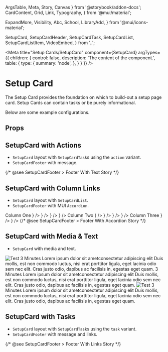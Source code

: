   ArgsTable,
  Meta,
  Story,
  Canvas
} from '@storybook/addon-docs';
  CardContent,
  Grid,
  Link,
  Typography,
} from '@mui/material';

  ExpandMore,
  Visibility,
  Abc,
  School,
  LibraryAdd,
} from '@mui/icons-material';

  SetupCard,
  SetupCardHeader,
  SetupCardTask,
  SetupCardList,
  SetupCardListItem,
  VideoEmbed,
} from '..';

<Meta 
  title="Setup Cards/SetupCard"
  component={SetupCard}
  argTypes={{
    children: {
      control: false,
      description: 'The content of the component.',
      table: {
        type: {
          summary: 'node',
        },
      }
    }
  }}
/>

# Setup Card
The Setup Card provides the foundation on which to build-out a setup page card. 
Setup Cards can contain tasks or be purely informational.

Below are some example configurations.

## Props
<ArgsTable story="." />

## SetupCard with Actions
- `SetupCard` layout with `SetupCardTask`s using the `action` variant.
- `SetupCardFooter` with message.

<Canvas>
  <Story name="Actions">
    <SetupCard>
      <SetupCardHeader {...header.args} />
      <CardContent>
        <SetupCardTask {...SetupCardTaskStories.action.args} />
        <SetupCardTask {...SetupCardTaskStories.actionDisabled.args} />
      </CardContent>
      {/* @see SetupCardFooter > Footer With Text Story */}
      <SetupCardFooterStories.FooterWithText />
    </SetupCard>
  </Story>
</Canvas>

## SetupCard with Column Links
- `SetupCard` layout with `SetupCardList`.
- `SetupCardFooter` with MUI `Accordion`.

<Canvas>
  <Story name="Column Links">
    <SetupCard>
      <SetupCardHeader {...header.args} />
      <CardContent>
        <Grid container rowSpacing={3} columnSpacing={8}>
          <Grid item md={4}>
            <Typography fontWeight={600} mb={2}>Column One</Typography>
            <SetupCardList>
              <SetupCardListItem title="Testing with icon title" href="#testing-link" icon={<Visibility />} />
              <SetupCardListItem title="Testing with icon title" href="#test-two" icon={<Abc />} />
              <SetupCardListItem title="Testing with icon title" href="#test-two" icon={<LibraryAdd />} />
              <SetupCardListItem title="Testing with icon title" href="#test-two" icon={<School />} />
            </SetupCardList>
          </Grid>
          <Grid item md={4}>
            <Typography fontWeight={600} mb={2}>Column Two</Typography>
            <SetupCardList>
              <SetupCardListItem title="Testing with icon title" href="#testing-link" icon={<Visibility />} />
              <SetupCardListItem title="Testing with icon title" href="#test-two" icon={<Abc />} />
              <SetupCardListItem title="Testing with icon title" href="#test-two" icon={<LibraryAdd />} />
              <SetupCardListItem title="Testing with icon title" href="#test-two" icon={<School />} />
            </SetupCardList>
          </Grid>
          <Grid item md={4}>
            <Typography fontWeight={600} mb={2}>Column Three</Typography>
            <SetupCardList>
              <SetupCardListItem title="Testing with icon title" href="#test-two" icon={<LibraryAdd />} />
              <SetupCardListItem title="Testing with icon title" href="#test-two" icon={<School />} />
            </SetupCardList>
          </Grid>
        </Grid>
      </CardContent>
      {/* @see SetupCardFooter > Footer With Accordion Story */}
      <SetupCardFooterStories.FooterWithAccordion />
    </SetupCard>
  </Story>
</Canvas>

## SetupCard with Media & Text
- `SetupCard` with media and text.

<Canvas>
  <Story name="Media & Text">
    <SetupCard>
      <SetupCardHeader {...header.args} />
      <CardContent>
        <Grid container spacing={{xs: 2, sm: 4, md: 6}} alignItems="center">
          <Grid item xs={12} sm={6}>
            <img
              style={{ width: '100%', height: 'auto', borderRadius: theme.shape.borderRadius }}
              src="https://picsum.photos/684/360"
              alt="Test"
            />
          </Grid>
          <Grid item xs={12} sm={6}>
            <Typography variant="overline">3 Minutes</Typography>
            <Typography variant="h3" mb={1}>
              Lorem ipsum dolor sit ametconsectetur adipiscing elit
            </Typography>
            <Typography variant="caption">
              Duis mollis, est non commodo luctus, nisi erat porttitor
              ligula, eget lacinia odio sem nec elit. Cras justo odio,
              dapibus ac facilisis in, egestas eget quam.
            </Typography>
          </Grid>
        </Grid>
      </CardContent>
    </SetupCard>
    <SetupCard>
      <SetupCardHeader {...header.args} />
      <CardContent>
        <Grid container spacing={{xs: 2, sm: 4, md: 6}} alignItems="center" direction={{xs: 'column-reverse', sm: 'row'}}>
          <Grid item xs={12} sm={6}>
            <Typography variant="overline">3 Minutes</Typography>
            <Typography variant="h3" mb={1}>
              Lorem ipsum dolor sit ametconsectetur adipiscing elit
            </Typography>
            <Typography variant="caption">
              Duis mollis, est non commodo luctus, nisi erat porttitor
              ligula, eget lacinia odio sem nec elit. Cras justo odio,
              dapibus ac facilisis in, egestas eget quam.
            </Typography>
          </Grid>
          <Grid item xs={12} sm={6}>
            <img
              style={{ width: '100%', height: 'auto', borderRadius: theme.shape.borderRadius }}
              src="https://picsum.photos/684/360"
              alt="Test"
            />
          </Grid>
        </Grid>
      </CardContent>
    </SetupCard>
    <SetupCard>
      <SetupCardHeader title="Example Card With Video" />
      <CardContent>
        <Grid container spacing={{xs: 2, sm: 4, md: 6}} alignItems="center">
          <Grid item xs={12} sm={6}>
            <VideoEmbed src="https://www.youtube.com/embed/gF97ZyEB4gg" />
          </Grid>
          <Grid item xs={12} sm={6}>
            <Typography variant="overline">3 Minutes</Typography>
            <Typography variant="h3" mb={1}>
              Lorem ipsum dolor sit ametconsectetur adipiscing elit
            </Typography>
            <Typography variant="caption">
              Duis mollis, est non commodo luctus, nisi erat porttitor
              ligula, eget lacinia odio sem nec elit. Cras justo odio,
              dapibus ac facilisis in, egestas eget quam.
            </Typography>
          </Grid>
        </Grid>
      </CardContent>
    </SetupCard>
  </Story>
</Canvas>

## SetupCard with Tasks
- `SetupCard` layout with `SetupCardTask`s using the `task` variant.
- `SetupCardFooter` with message and links.

<Canvas>
  <Story name="Tasks">
    <SetupCard>
      <SetupCardHeader {...header.args} />
      <CardContent>
        <SetupCardTask {...SetupCardTaskStories.taskDisabled.args} />
        <SetupCardTask {...SetupCardTaskStories.task.args} />
      </CardContent>
      {/* @see SetupCardFooter > Footer With Links Story */}
      <SetupCardFooterStories.FooterWithLinks />
    </SetupCard>
  </Story>
</Canvas>